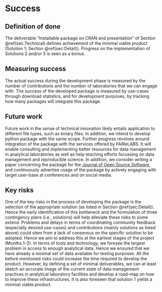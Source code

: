 # Success
<!-- 
Projects should have a definition of done that is measurable, and a thorough understanding going in of what the risks are to delivery 
-->

## Definition of done

The deliverable "Installable package on CRAN and presentation" of Section \@ref(sec:Technical) defines achievement of the minimal viable product (Solution 1; Section \@ref(sec:Detail)). Progress on the implementation of Solutions 2 and/or 3 is seen as a bonus.
<!-- 
What does success look like? 
-->

## Measuring success

The actual success during the development phase is measured by the number of contributions and the number of laboratories that we can engage with. The success of the developed package is measured by use-cases through download statistics, and for development purposes, by tracking how many packages will integrate this package.
<!-- 
How will we know when success is achieved, what markers can we use along the way 
-->

## Future work
<!-- 
How could this be extended / developed in the future by yourself and/or the community in general?
-->

Future work in the sense of technical innovation likely entails application to different file types, such as binary files. In addition, we intend to develop python package with the same scope. Further progress revolves around integration of the package with the services offered by FAIReLABS. It will enable consulting and implementing better resources for data management in analytical laboratories as well as help teaching efforts focussing on data management and reproducible science. In addition, we consider writing a paper concerning the package for the [Journal of Open Source Software](https://joss.theoj.org/), and continuously advertise usage of the package by actively engaging with target user-base at conferences and on social media. 


## Key risks

One of the key risks in the process of developing the package is the selection of the appropriate solution (as listed in Section \@ref(sec:Detail)). Hence the early identification of this bottleneck and the formulation of three contingency plans (i.e., solutions) will help alleviate these risks to some extend. Problems and delays in terms of coordinating community feedback (especially desired use-cases) and contributions (mainly solutions as listed above) could stem from a lack of consensus on the specific solution to be adopted. Hence we aim to address this at the earliest stages of the project (Months 1--2). In terms of tools and technology, we foresee the largest problem in access to enough analytical data. Hence we ensured that we have already a minimal set of data available for testing purposes. All the before mentioned risks could increase the time required to develop the product. However, by defining a set of minimal deliverables, we can at least sketch an accurate image of the current state of data management practices in analytical laboratory facilities and develop a road-map on how to improve these infrastructures. It is also foreseen that solution 1 yields a minimal viable product.

<!-- 
What sort of things could come up that can delay or break the project?

 - [ ] People
 - [ ] Processes
 - [ ] Tooling & Technology
 - [ ] Costs

-->
